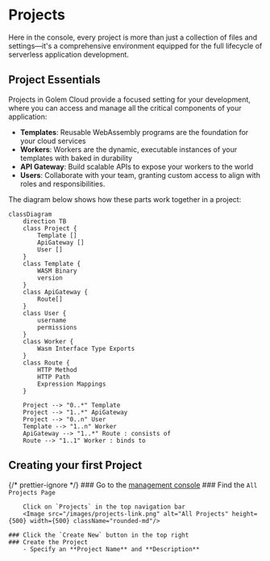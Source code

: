 
# Projects

Here in the console, every project is more than just a collection of files and settings—it's a comprehensive environment equipped for the full lifecycle of serverless application development.

## Project Essentials

Projects in Golem Cloud provide a focused setting for your development, where you can access and manage all the critical components of your application:

- **Templates**: Reusable WebAssembly programs are the foundation for your cloud services
- **Workers**: Workers are the dynamic, executable instances of your templates with baked in durability
- **API Gateway**: Build scalable APIs to expose your workers to the world
- **Users**: Collaborate with your team, granting custom access to align with roles and responsibilities.

The diagram below shows how these parts work together in a project:

```mermaid
classDiagram
    direction TB
    class Project {
        Template []
        ApiGateway []
        User []
    }
    class Template {
        WASM Binary
        version
    }
    class ApiGateway {
        Route[]
    }
    class User {
        username
        permissions
    }
    class Worker {
        Wasm Interface Type Exports
    }
    class Route {
        HTTP Method
        HTTP Path
        Expression Mappings
    }

    Project --> "0..*" Template
    Project --> "1..*" ApiGateway
    Project --> "0..n" User
    Template --> "1..n" Worker
    ApiGateway --> "1..*" Route : consists of
    Route --> "1..1" Worker : binds to
```

## Creating your first Project
{/* prettier-ignore */}
<Steps>
    ### Go to the [management console](https://console.golem.cloud/)
    ### Find the `All Projects Page`

        Click on `Projects` in the top navigation bar
        <Image src="/images/projects-link.png" alt="All Projects" height={500} width={500} className="rounded-md"/>

    ### Click the `Create New` button in the top right
    ### Create the Project
        - Specify an **Project Name** and **Description**
</Steps>


